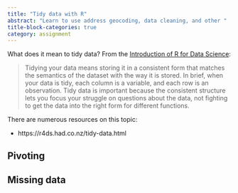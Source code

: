 ```yaml
---
title: "Tidy data with R"
abstract: "Learn to use address geocoding, data cleaning, and other "
title-block-categories: true
category: assignment
---
```


What does it mean to tidy data?  From the [Introduction of R for Data Science](https://r4ds.had.co.nz/introduction.html#what-you-will-learn):

> Tidying your data means storing it in a consistent form that matches the semantics of the dataset with the way it is stored. In brief, when your data is tidy, each column is a variable, and each row is an observation. Tidy data is important because the consistent structure lets you focus your struggle on questions about the data, not fighting to get the data into the right form for different functions.

There are numerous resources on this topic:

- https://r4ds.had.co.nz/tidy-data.html

## Pivoting

## Missing data

